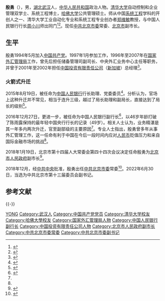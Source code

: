 {{Otheruses|other=名为殷勇的其他人物|殷勇}}
{{Distinguish|应勇}}
'''殷勇'''（{{bd|1969年|8月|}}），男，[[湖北省|湖北]][[武汉市|武汉]]人，[[中华人民共和国|中华人民共和国]]政治人物。[[清华大学|清华大学]]自动控制和企业管理双学士、系统工程博士，[[哈佛大学|哈佛大学]]公共管理硕士。师从中国[[系统工程|系统工程]]学科的开创人之一、清华大学工业自动化专业和系统工程专业创办者[[郑维敏|郑维敏]]教授，与中国人民银行行长[[周小川|周小川]]师出同门<ref name=":1">{{Cite web|url=http://business.sohu.com/20161228/n477124835.shtml|title=70后央行殷勇晋升副部：被朱镕基称为“娃娃”|accessdate=2016-12-30|date=2016-12-28|publisher=搜狐|archive-date=2019-06-13|archive-url=https://web.archive.org/web/20190613122545/http://business.sohu.com/20161228/n477124835.shtml|dead-url=no}}</ref><ref>{{Cite web|url=http://shilingdao.beijing.gov.cn/library/191/5/8/19/413934/1428230/index.html|title=殷勇-副市长|accessdate=2017-01-22|publisher=北京市人民政府|archive-url=https://web.archive.org/web/20180122181640/http://shilingdao.beijing.gov.cn/library/191/5/8/19/413934/1428230/index.html|archive-date=2018-01-22|dead-url=yes}}</ref>。现任[[中国共产党北京市委员会|中共北京市委]]常委、[[北京市|北京市]]副市长。

== 生平 ==
殷勇1994年5月加入[[中国共产党|中国共产党]]。1997年1月参加工作，1996年至2007年在[[国家外汇管理局|国家外汇管理局]]工作，曾先后担任储备管理司副司长、中央外汇业务中心主任等职务，并曾于2001年至2002年担任[[中国投资有限责任公司|中国投资有限责任公司]]（[[新加坡|新加坡]]）总经理<ref>{{Cite web|url=http://www.pbc.gov.cn/hanglingdao/128697/2935666/index.html|title=中国人民银行-行领导-殷勇|accessdate=2016-12-30|publisher=中国人民银行官网|archive-date=2020-02-19|archive-url=https://web.archive.org/web/20200219171923/http://www.pbc.gov.cn/hanglingdao/128697/2935666/index.html|dead-url=no}}</ref>。

=== 火箭式升迁 ===
2015年8月19日，被任命为[[中国人民银行|中国人民银行]]行长助理、党委委员<ref>{{Cite web|url=http://news.163.com/15/0819/09/B1CCOAV100014JB6.html|title=宁吉喆任发改委副主任 辛国斌任工信部副部长|accessdate=2016-12-30|date=2015-08-19|publisher=网易|archive-url=https://web.archive.org/web/20161230001624/http://news.163.com/15/0819/09/B1CCOAV100014JB6.html|archive-date=2016-12-30|dead-url=yes}}</ref>。分析认为，官场上这种升迁并不常见，相当于连升三级，越过了局长助理和副局长，直接达到了局长的级别<ref name=":0">{{Cite web|url=http://news.163.com/16/1228/00/C9B5LF7M000187VI.html|title=46岁殷勇成央行最年轻副行长|accessdate=2016-12-30|date=2016-12-28|publisher=网易|archive-url=https://web.archive.org/web/20161230001622/http://news.163.com/16/1228/00/C9B5LF7M000187VI.html|archive-date=2016-12-30|dead-url=yes}}</ref>。

2016年12月27日，更进一步，被任命为中国人民银行副行长<ref>{{Cite web|url=http://www.gov.cn/xinwen/2016-12/27/content_5153458.htm|title=国务院任免国家工作人员|accessdate=2016-12-27|date=2016-12-27|publisher=中国政府网|archive-date=2018-01-22|archive-url=https://web.archive.org/web/20180122125843/http://www.gov.cn/xinwen/2016-12/27/content_5153458.htm|dead-url=no}}</ref>，以46岁年龄打破了陈雨露保持的最年轻中国央行行长的记录（49岁）。相关人士认为，业务精湛是其一年多内两次升迁，官至副部级的主要原因<ref name=":1" />。专业人士指出，殷勇曾多年从事外汇管理工作，这一任命有利于中国在今后一段时间内应对[[人民币|人民币]]贬值压力和来自国际金融市场的挑战<ref name=":0" />。

2018年1月19日，北京市第十四届人大常委会第四十四次会议决定任命殷勇为[[北京市人民政府|北京市人民政府]]副市长<ref>{{Cite web|url=https://www.thepaper.cn/newsDetail_forward_1958594|title=央行副行长殷勇任北京市副市长|accessdate=2018-01-19|date=2018-01-19|publisher=澎湃新闻|archive-date=2019-06-12|archive-url=https://web.archive.org/web/20190612085108/https://www.thepaper.cn/newsDetail_forward_1958594|dead-url=no}}</ref>。

2018年12月，经[[中国共产党中央委员会|中共中央]]批准，殷勇出任[[中国共产党北京市委员会|中共北京市委]]常委<ref>{{Cite web|url=http://news.ifeng.com/a/20181215/60193335_0.shtml|title=中央批准王宁、殷勇同志职务调整|accessdate=2018-12-15|date=2018-12-15|publisher=凤凰网|archive-date=2019-06-09|archive-url=https://web.archive.org/web/20190609141727/http://news.ifeng.com/a/20181215/60193335_0.shtml|dead-url=no}}</ref>。2022年6月30日，当选为中共北京市第十三届委员会副书记。

== 参考文献 ==
{{Reflist}}
{{-}}
{{start box}}
{{s-ppo|cpc}}
{{s-before|[[张延昆|张延昆]]}}
{{s-title|[[中国共产党北京市委员会|中国共产党北京市委员会]]专职副书记|2022年6月－}}
{{s-inc}}
{{end box}}
{{北京市领导人}}

{{Authority control}}
{{DEFAULTSORT:Yin}}
[[Category:殷姓|YONG]]
[[Category:武汉人|Category:武汉人]]
[[Category:中国共产党党员|Category:中国共产党党员]]
[[Category:清华大学校友|Category:清华大学校友]]
[[Category:哈佛大學校友|Category:哈佛大學校友]]
[[Category:国家外汇管理局人物|Category:国家外汇管理局人物]]
[[Category:中国人民银行副行长|Category:中国人民银行副行长]]
[[Category:中国投资有限责任公司人物|Category:中国投资有限责任公司人物]]
[[Category:北京市人民政府副市长|Category:北京市人民政府副市长]]
[[Category:中共北京市委常委|Category:中共北京市委常委]]
[[Category:中共北京市委副书记|Category:中共北京市委副书记]]